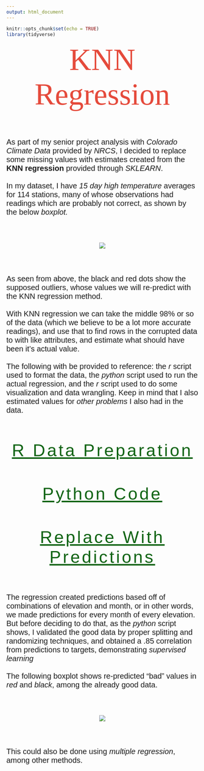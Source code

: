 ```yaml
---
output: html_document
---
```


```r
knitr::opts_chunk$set(echo = TRUE)
library(tidyverse)
```

<p id = "title">KNN Regression</p>

<br><br>

<p id = "desc">As part of my senior project analysis with <i>Colorado Climate Data</i> provided by <i>NRCS</i>, I decided to replace some missing values with estimates created from the <strong>KNN regression</strong> provided through <i>SKLEARN</i>.<br><br>In my dataset, I have <i>15 day high temperature</i> averages for 114 stations, many of whose observations had readings which are probably not correct, as shown by the below <i>boxplot.</i></p>

<br><br>

<center>

![](/Users/Wolfe/portfolio_site/docs/pics/high_box.png)

</center>

<br><br>

<p id="desc">As seen from above, the black and red dots show the supposed outliers, whose values we will re-predict with the KNN regression method.<br><br>With KNN regression we can take the middle 98% or so of the data (which we believe to be a lot more accurate readings), and use that to find rows in the corrupted data to with like attributes, and estimate what should have been it's actual value.<br><br>The following with be provided to reference: the <i>r</i> script used to format the data, the <i>python</i> script used to run the actual regression, and the <i>r</i> script used to do some visualization and data wrangling. Keep in mind that I also estimated values for <i>other problems</i> I also had in the data.</p>

<br><br>

<p id="section"><a id="section" href="https://github.com/Roctober92/portfolio/blob/master/docs/topics/ml/na_knn.R" target="_blank">R Data Preparation</a></p>

<br><br>

<p id="section"><a id="section" href="https://github.com/Roctober92/portfolio/blob/master/docs/topics/ml/temp_regression.py" target="_blank">Python Code</a></p>

<br><br>

<p id="section"><a id="section" href="https://github.com/Roctober92/portfolio/blob/master/docs/topics/ml/na_temp_replace.R" target="_blank">Replace With Predictions</a></p>

<br><br>

<p id = "desc">The regression created predictions based off of combinations of elevation and month, or in other words, we made predictions for every month of every elevation. But before deciding to do that, as the <i>python</i> script shows, I validated the good data by proper splitting and randomizing techniques, and obtained a .85 correlation from predictions to targets, demonstrating <i>supervised learning</i><br><br>The following boxplot shows re-predicted "bad" values in <i>red</i> and <i>black</i>, among the already good data.</p>

<br><br>

<center>

![](/Users/Wolfe/portfolio_site/docs/pics/after.png)

</center>

<br><br>

<p id="desc">This could also be done using <i>multiple regression</i>, among other methods.</p>


<style>
@import url('https://fonts.googleapis.com/css?family=Bitter');
@import url('https://fonts.googleapis.com/css?family=Quicksand');
@import url('https://fonts.googleapis.com/css?family=Yanone+Kaffeesatz');
#title{
margin: auto;
text-align: center;
font-size: 80px;
color: #E54A3B;
font-family: 'Bitter', serif;
}
#desc{
font-size: 20px;
font-family: 'Quicksand', sans-serif;
}
#section{
margin: auto;
text-align: center;
font-size: 45px;
font-family: 'Yanone Kaffeesatz', sans-serif;
color: #106414;
letter-spacing: 5px;
}

</style>
